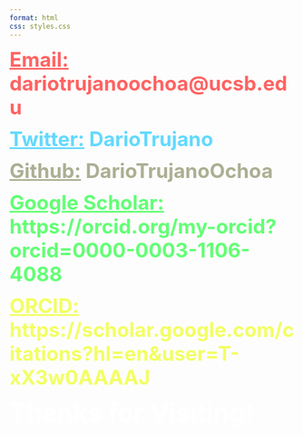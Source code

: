 ---
format: html
css: styles.css
---
<style>
body {
  background-image: url('images/watch2.jpg');
  background-size: cover;         
  background-repeat: no-repeat;   
  background-attachment: fixed;    
  background-position: center;     
  color: white;                   
}
</style>
<span style="font-size: 35px; color:#ff6363;"> __<u>Email:</u> dariotrujanoochoa@ucsb.edu__ </span>

<span style="font-size: 35px; color:#63d9ff;"> __<u>Twitter:</u> DarioTrujano__ </span>

<span style="font-size: 35px; color:#acaf93;"> __<u>Github:</u> DarioTrujanoOchoa__ </span>

<span style="font-size: 35px; color:#63ff75;"> __<u>Google Scholar:</u> https://orcid.org/my-orcid?orcid=0000-0003-1106-4088__ </span>

<span style="font-size: 35px; color:#f2ff63;"> __<u>ORCID:</u> https://scholar.google.com/citations?hl=en&user=T-xX3w0AAAAJ__ </span>

<span style="font-size: 45px;"> __Thanks for Visiting!__ </span>
